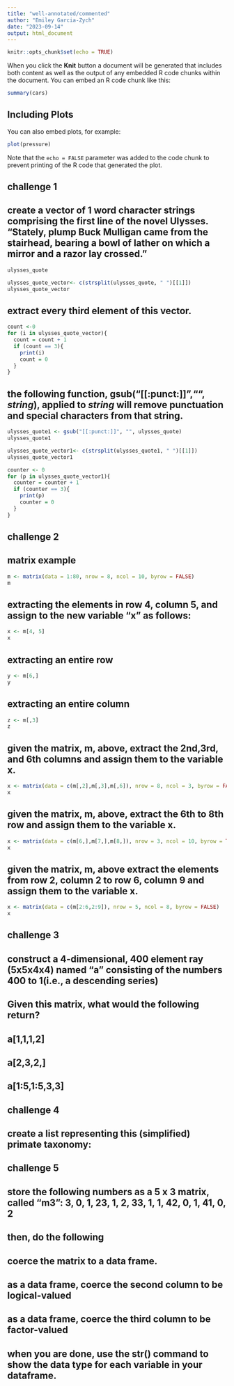 ```yaml
---
title: "well-annotated/commented"
author: "Emiley Garcia-Zych"
date: "2023-09-14"
output: html_document
---
```


```r
knitr::opts_chunk$set(echo = TRUE)
```

When you click the **Knit** button a document will be generated that includes both content as well as the output of any embedded R code chunks within the document. You can embed an R code chunk like this:

```r
summary(cars)
```

## Including Plots

You can also embed plots, for example:

```r
plot(pressure)
```

Note that the `echo = FALSE` parameter was added to the code chunk to prevent printing of the R code that generated the plot.

## challenge 1
## create a vector of 1 word character strings comprising the first line of the novel Ulysses. "Stately, plump Buck Mulligan came from the stairhead, bearing a bowl of lather on which a mirror and a razor lay crossed." 
```r
ulysses_quote
```
```r
ulysses_quote_vector<- c(strsplit(ulysses_quote, " ")[[1]])
ulysses_quote_vector
```

## extract every third element of this vector. 
```r
count <-0
for (i in ulysses_quote_vector){
  count = count + 1
  if (count == 3){
    print(i)
    count = 0
  }
}
```
## the following function, gsub("[[:punct:]]","", *string*), applied to *string* will remove punctuation and special characters from that string. 

```r
ulysses_quote1 <- gsub("[[:punct:]]", "", ulysses_quote)
ulysses_quote1
```
```r
ulysses_quote_vector1<- c(strsplit(ulysses_quote1, " ")[[1]])
ulysses_quote_vector1
```
```r
counter <- 0
for (p in ulysses_quote_vector1){
  counter = counter + 1
  if (counter == 3){
    print(p)
    counter = 0
  }
}
```
## challenge 2
## matrix example
```r
m <- matrix(data = 1:80, nrow = 8, ncol = 10, byrow = FALSE)
m
```
## extracting the elements in row 4, column 5, and assign to the new variable "x" as follows: 
```r
x <- m[4, 5]
x
```
## extracting an entire row
```r
y <- m[6,]
y
```
## extracting an entire column 
```r
z <- m[,3]
z
```
## given the matrix, m, above, extract the 2nd,3rd, and 6th columns and assign them to the variable x. 
```r
x <- matrix(data = c(m[,2],m[,3],m[,6]), nrow = 8, ncol = 3, byrow = FALSE)
x
```
## given the matrix, m, above, extract the 6th to 8th row and assign them to the variable x.
```r
x <- matrix(data = c(m[6,],m[7,],m[8,]), nrow = 3, ncol = 10, byrow = TRUE)
x
```
## given the matrix, m, above extract the elements from row 2, column 2 to row 6, column 9 and assign them to the variable x. 
```r
x <- matrix(data = c(m[2:6,2:9]), nrow = 5, ncol = 8, byrow = FALSE)
x
```
## challenge 3
## construct a 4-dimensional, 400 element ray (5x5x4x4) named "a" consisting of the numbers 400 to 1(i.e., a descending series)




## Given this matrix, what would the following return? 
## a[1,1,1,2]




## a[2,3,2,]




## a[1:5,1:5,3,3]






## challenge 4
## create a list representing this (simplified) primate taxonomy: 











## challenge 5
## store the following numbers as a 5 x 3 matrix, called "m3": 3, 0, 1, 23, 1, 2, 33, 1, 1, 42, 0, 1, 41, 0, 2







## then, do the following
## coerce the matrix to a data frame. 



## as a data frame, coerce the second column to be logical-valued



## as a data frame, coerce the third column to be factor-valued



## when you are done, use the str() command to show the data type for each variable in your dataframe. 



